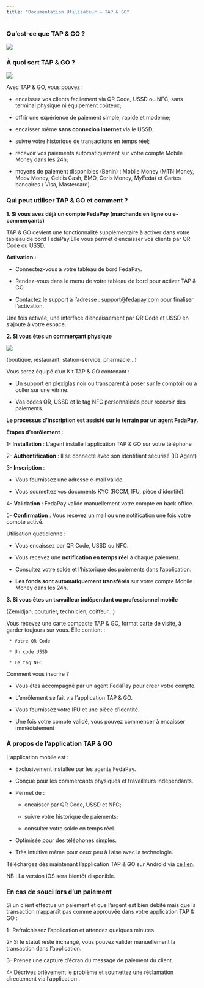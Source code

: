 ```yaml
---
title: "Documentation Utilisateur – TAP & GO"
---
```



### Qu’est-ce que TAP & GO ?

<Frame>
  <img src="https://res.cloudinary.com/dvilp6td2/image/upload/v1753887053/flyers_face_1_qd20pc.jpg" />
</Frame>

### À quoi sert TAP & GO ?

<Frame>
  <img src="https://res.cloudinary.com/dvilp6td2/image/upload/v1753889235/Maquette_plexi_vakmzq.jpg" />
</Frame>

Avec TAP & GO, vous pouvez :

* encaissez vos clients facilement via QR Code, USSD ou NFC, sans terminal physique ni équipement coûteux; 

* offrir une expérience de paiement simple, rapide et moderne;

* encaisser même **sans connexion internet** via le USSD;

* suivre votre historique de transactions en temps réel;

* recevoir vos paiements automatiquement sur votre compte Mobile Money dans les 24h;

* moyens de paiement disponibles (Bénin) : Mobile Money (MTN Money, Moov Money, Celtiis Cash, BMO, Coris Money, MyFeda) et Cartes bancaires ( Visa, Mastercard).

### Qui peut utiliser TAP & GO et comment ?

**1. Si vous avez déjà un compte FedaPay (marchands en ligne ou e-commerçants)**

TAP & GO devient une fonctionnalité supplémentaire à activer dans votre tableau de bord FedaPay.Elle vous permet d’encaisser vos clients par QR Code ou USSD.

**Activation :**

* Connectez-vous à votre tableau de bord FedaPay.

* Rendez-vous dans le menu de votre tableau de bord pour activer TAP & GO.

* Contactez le support à l’adresse : support@fedapay.com pour finaliser l’activation.

Une fois activée, une interface d’encaissement par QR Code et USSD en s’ajoute à votre espace. 

**2. Si vous êtes un commerçant physique**

<Frame>
  <img src="https://res.cloudinary.com/dvilp6td2/image/upload/v1753889355/flyers_face_2_vv3dod.jpg" />
</Frame>

(boutique, restaurant, station-service, pharmacie…)

Vous serez équipé d’un Kit TAP & GO contenant :

* Un support en plexiglas noir ou transparent à poser sur le comptoir ou à coller sur une vitrine.

* Vos codes QR, USSD et le tag NFC personnalisés pour recevoir des paiements.

**Le processus d’inscription est assisté sur le terrain par un agent FedaPay.**

**Étapes d’enrôlement :**

1- **Installation** : L’agent installe l’application TAP & GO sur votre téléphone

2- **Authentification** : Il se connecte avec son identifiant sécurisé (ID Agent)

3- **Inscription** :

   * Vous fournissez une adresse e-mail valide.

   * Vous soumettez vos documents KYC (RCCM, IFU, pièce d'identité).

4- **Validation** : FedaPay valide manuellement votre compte en back office.

5- **Confirmation** : Vous recevez un mail ou une notification une fois votre compte activé.

Utilisation quotidienne :

* Vous encaissez par QR Code, USSD ou NFC.

* Vous recevez une **notification en temps réel** à chaque paiement.

* Consultez votre solde et l’historique des paiements dans l’application.

* **Les fonds sont automatiquement transférés** sur votre compte Mobile Money dans les 24h.

**3. Si vous êtes un travailleur indépendant ou professionnel mobile**

(Zemidjan, couturier, technicien, coiffeur…)

Vous recevez une carte compacte TAP & GO, format carte de visite, à garder toujours sur vous. Elle contient :

     * Votre QR Code

     * Un code USSD

     * Le tag NFC

Comment vous inscrire ?

* Vous êtes accompagné par un agent FedaPay pour créer votre compte.

* L’enrôlement se fait via l’application TAP & GO.

* Vous fournissez votre IFU et une pièce d’identité.

* Une fois votre compte validé, vous pouvez commencer à encaisser immédiatement

### À propos de l’application TAP & GO

L’application mobile est :

* Exclusivement installée par les agents FedaPay.

* Conçue pour les commerçants physiques et travailleurs indépendants.

* Permet de :

    * encaisser par QR Code, USSD et NFC;
 
    * suivre votre historique de paiements;
 
    * consulter votre solde en temps réel.

* Optimisée pour des téléphones simples.

* Très intuitive même pour ceux peu à l’aise avec la technologie.

Téléchargez dès maintenant l’application TAP & GO sur Android via [ce lien](https://play.google.com/store/apps/details?id=com.fedapay.tapgo).

NB : La version iOS sera bientôt disponible.

### En cas de souci lors d’un paiement

Si un client effectue un paiement et que l’argent est bien débité mais que la transaction n’apparaît pas comme approuvée dans votre application TAP & GO :

1- Rafraîchissez l’application et attendez quelques minutes.

2- Si le statut reste inchangé, vous pouvez valider manuellement la transaction dans l’application.

3- Prenez une capture d’écran du message de paiement du client.

4- Décrivez brièvement le problème et soumettez une réclamation directement via l’application .

